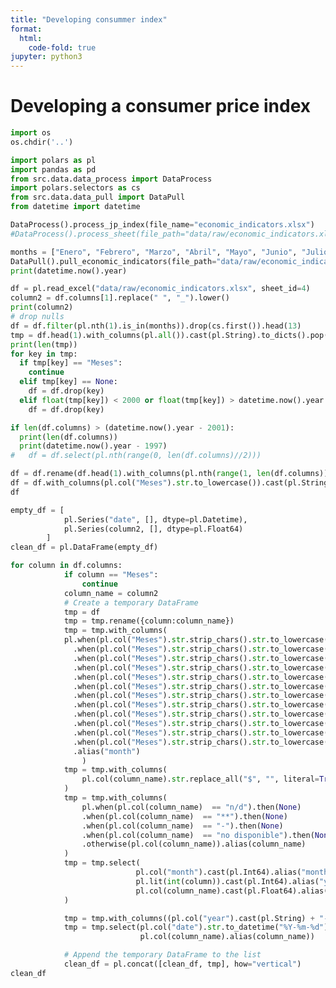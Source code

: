 ```yaml
---
title: "Developing consummer index"
format:
  html:
    code-fold: true
jupyter: python3
---
```


# Developing a consumer price index

```python
import os 
os.chdir('..')
```

```python
import polars as pl
import pandas as pd
from src.data.data_process import DataProcess
import polars.selectors as cs
from src.data.data_pull import DataPull
from datetime import datetime
```

```python
DataProcess().process_jp_index(file_name="economic_indicators.xlsx")
#DataProcess().process_sheet(file_path="data/raw/economic_indicators.xlsx", sheet_id=3).sort(pl.col("date"))
```

```python
months = ["Enero", "Febrero", "Marzo", "Abril", "Mayo", "Junio", "Julio", "Agosto", "Septiembre", "Octubre", "Noviembre", "Diciembre", "Meses"]
DataPull().pull_economic_indicators(file_path="data/raw/economic_indicators.xlsx")
print(datetime.now().year)
```

```python
df = pl.read_excel("data/raw/economic_indicators.xlsx", sheet_id=4)
column2 = df.columns[1].replace(" ", "_").lower()
print(column2)
# drop nulls
df = df.filter(pl.nth(1).is_in(months)).drop(cs.first()).head(13)
tmp = df.head(1).with_columns(pl.all()).cast(pl.String).to_dicts().pop()
print(len(tmp))
for key in tmp:
  if tmp[key] == "Meses":
    continue
  elif tmp[key] == None: 
    df = df.drop(key)
  elif float(tmp[key]) < 2000 or float(tmp[key]) > datetime.now().year + 1:
    df = df.drop(key)

if len(df.columns) > (datetime.now().year - 2001):
  print(len(df.columns))
  print(datetime.now().year - 1997)
#   df = df.select(pl.nth(range(0, len(df.columns)//2)))

df = df.rename(df.head(1).with_columns(pl.nth(range(1, len(df.columns))).cast(pl.Int64)).cast(pl.String).to_dicts().pop()).tail(-1)
df = df.with_columns(pl.col("Meses").str.to_lowercase()).cast(pl.String)
df

empty_df = [
            pl.Series("date", [], dtype=pl.Datetime),
            pl.Series(column2, [], dtype=pl.Float64)
        ]
clean_df = pl.DataFrame(empty_df)

for column in df.columns:
            if column == "Meses":
                continue
            column_name = column2
            # Create a temporary DataFrame
            tmp = df
            tmp = tmp.rename({column:column_name})
            tmp = tmp.with_columns(
            pl.when(pl.col("Meses").str.strip_chars().str.to_lowercase() == "enero").then(1)
              .when(pl.col("Meses").str.strip_chars().str.to_lowercase() == "febrero").then(2)
              .when(pl.col("Meses").str.strip_chars().str.to_lowercase() == "marzo").then(3)
              .when(pl.col("Meses").str.strip_chars().str.to_lowercase() == "abril").then(4)
              .when(pl.col("Meses").str.strip_chars().str.to_lowercase() == "mayo").then(5)
              .when(pl.col("Meses").str.strip_chars().str.to_lowercase() == "junio").then(6)
              .when(pl.col("Meses").str.strip_chars().str.to_lowercase() == "julio").then(7)
              .when(pl.col("Meses").str.strip_chars().str.to_lowercase() == "agosto").then(8)
              .when(pl.col("Meses").str.strip_chars().str.to_lowercase() == "septiembre").then(9)
              .when(pl.col("Meses").str.strip_chars().str.to_lowercase() == "octubre").then(10)
              .when(pl.col("Meses").str.strip_chars().str.to_lowercase() == "noviembre").then(11)
              .when(pl.col("Meses").str.strip_chars().str.to_lowercase() == "diciembre").then(12)
              .alias("month")
                )
            tmp = tmp.with_columns(
                pl.col(column_name).str.replace_all("$", "", literal=True).str.replace_all(",", "").str.strip_chars().alias(column_name)
            )
            tmp = tmp.with_columns(
                pl.when(pl.col(column_name)  == "n/d").then(None)
                .when(pl.col(column_name)  == "**").then(None)
                .when(pl.col(column_name)  == "-").then(None)
                .when(pl.col(column_name)  == "no disponible").then(None)
                .otherwise(pl.col(column_name)).alias(column_name)
            )
            tmp = tmp.select(
                            pl.col("month").cast(pl.Int64).alias("month"),
                            pl.lit(int(column)).cast(pl.Int64).alias("year"),
                            pl.col(column_name).cast(pl.Float64).alias(column_name)
            )

            tmp = tmp.with_columns((pl.col("year").cast(pl.String) + "-" + pl.col("month").cast(pl.String) + "-01").alias("date"))
            tmp = tmp.select(pl.col("date").str.to_datetime("%Y-%m-%d").alias("date"),
                             pl.col(column_name).alias(column_name))

            # Append the temporary DataFrame to the list
            clean_df = pl.concat([clean_df, tmp], how="vertical")
clean_df
```
